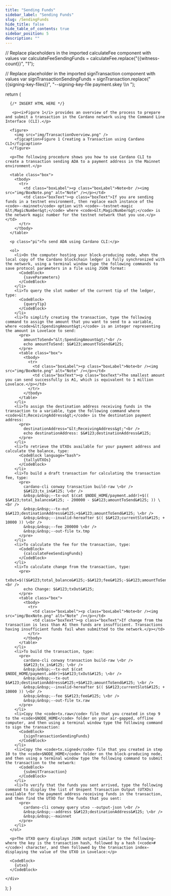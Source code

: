 ```yaml
---
title: "Sending Funds"
sidebar_label: "Sending Funds"
slug: /SendingFunds
hide_title: false
hide_table_of_contents: true
sidebar_position: 5
description: ""
---
```





  // Replace placeholders in the imported calculateFee component with values
  var calculateFeeSendingFunds = calculateFee.replace("{{witness-count}}", "1");

  // Replace placeholder in the imported signTransaction component with values
  var signTransactionSendingFunds = signTransaction.replace("{{signing-key-files}}", "--signing-key-file payment.skey \\\n  ");

  return (
    <div>

      {/* INSERT HTML HERE */}

       <p><i>Figure 1</i> provides an overview of the process to prepare and submit a transaction in the Cardano network using the Command Line Interface (CLI).</p>

      <figure>
        <img src="img/TransactionOverview.png" />
        <figcaption>Figure 1 Creating a Transaction using Cardano CLI</figcaption>
      </figure>

      <p>The following procedure shows you how to use Cardano CLI to create a transaction sending ADA to a payment address in the Mainnet environment.</p>

      <table class="box">
        <tbody>
          <tr>
            <td class="boxLabel"><p class="boxLabel">Note<br /><img src="img/BoxNote.png" alt="Note" /></p></td>
            <td class="boxText"><p class="boxText">If you are sending funds in a testnet environment, then replace each instance of the <code>--mainnet</code> option with <code>--testnet-magic &lt;MagicNumber&gt;</code> where <code>&lt;MagicNumber&gt;</code> is the network magic number for the testnet network that you use.</p></td>
          </tr>
        </tbody>
      </table>

      <p class="pi">To send ADA using Cardano CLI:</p>

      <ol>
        <li>On the computer hosting your block-producing node, when the local copy of the Cardano blockchain ledger is fully synchronized with the network, using a terminal window type the following commands to save protocol parameters in a file using JSON format:
          <CodeBlock>
            {saveParameters}
          </CodeBlock>
        </li>
        <li>To query the slot number of the current tip of the ledger, type:
          <CodeBlock>
            {queryTip}
          </CodeBlock>
        </li>
        <li>To simplify creating the transaction, type the following command to assign the amount that you want to send to a variable, where <code>&lt;SpendingAmount&gt;</code> is an integer representing the amount in Lovelace to send:
          <pre>
            amountToSend="&lt;SpendingAmount&gt;"<br />
            echo amountToSend: $&#123;amountToSend&#125;
          </pre>
          <table class="box">
            <tbody>
              <tr>
                <td class="boxLabel"><p class="boxLabel">Note<br /><img src="img/BoxNote.png" alt="Note" /></p></td>
                <td class="boxText"><p class="boxText">The smallest amount you can send successfully is ₳1, which is equivalent to 1 million Lovelace.</p></td>
              </tr>
            </tbody>
          </table>
        </li>
        <li>To assign the destination address receiving funds in the transaction to a variable, type the following command where <code>&lt;ReceivingAddress&gt;</code> is the destination payment address:
          <pre>
            destinationAddress="&lt;ReceivingAddress&gt;"<br />
            echo destinationAddress: $&#123;destinationAddress&#125;
          </pre>
        </li>
        <li>To retrieve the UTXOs available for your payment address and calculate the balance, type:
          <CodeBlock language="bash">
            {tallyUTXOs}
          </CodeBlock>
        </li>
        <li>To build a draft transaction for calculating the transaction fee, type:
          <pre>
            cardano-cli conway transaction build-raw \<br />
            $&#123;tx_in&#125; \<br />
            &nbsp;&nbsp;--tx-out $(cat $NODE_HOME/payment.addr)+$(( $&#123;total_balance&#125; - 200000 - $&#123;amountToSend&#125; )) \<br />
            &nbsp;&nbsp;--tx-out $&#123;destinationAddress&#125;+$&#123;amountToSend&#125; \<br />
            &nbsp;&nbsp;--invalid-hereafter $(( $&#123;currentSlot&#125; + 10000 )) \<br />
            &nbsp;&nbsp;--fee 200000 \<br />
            &nbsp;&nbsp;--out-file tx.tmp
          </pre>
        </li>
        <li>To calculate the fee for the transaction, type:
          <CodeBlock>
            {calculateFeeSendingFunds}
          </CodeBlock>
        </li>
        <li>To calculate change from the transaction, type:
          <pre>
            txOut=$(($&#123;total_balance&#125;-$&#123;fee&#125;-$&#123;amountToSend&#125;))<br />
            echo Change: $&#123;txOut&#125;
          </pre>
          <table class="box">
            <tbody>
              <tr>
                <td class="boxLabel"><p class="boxLabel">Note<br /><img src="img/BoxNote.png" alt="Note" /></p></td>
                <td class="boxText"><p class="boxText">If change from the transaction is less than ₳1 then funds are insufficient. Transactions having insufficient funds fail when submitted to the network.</p></td>
              </tr>
            </tbody>
          </table>
        </li>
        <li>To build the transaction, type:
          <pre>
            cardano-cli conway transaction build-raw \<br />
            $&#123;tx_in&#125; \<br />
            &nbsp;&nbsp;--tx-out $(cat $NODE_HOME/payment.addr)+$&#123;txOut&#125; \<br />
            &nbsp;&nbsp;--tx-out $&#123;destinationAddress&#125;+$&#123;amountToSend&#125; \<br />
            &nbsp;&nbsp;--invalid-hereafter $(( $&#123;currentSlot&#125; + 10000 )) \<br />
            &nbsp;&nbsp;--fee $&#123;fee&#125; \<br />
            &nbsp;&nbsp;--out-file tx.raw
          </pre>
        </li>
        <li>Copy the <code>tx.raw</code> file that you created in step 9 to the <code>$NODE_HOME</code> folder on your air-gapped, offline computer, and then using a terminal window type the following command to sign the transaction:
          <CodeBlock>
            {signTransactionSendingFunds}
          </CodeBlock>
        </li>
        <li>Copy the <code>tx.signed</code> file that you created in step 10 to the <code>$NODE_HOME</code> folder on the block-producing node, and then using a terminal window type the following command to submit the transaction to the network:
          <CodeBlock>
            {submitTransaction}
          </CodeBlock>
        </li>
        <li>To verify that the funds you sent arrived, type the following command to display the list of Unspent Transaction Output (UTXOs) available for the payment address receiving funds in the transaction, and then find the UTXO for the funds that you sent:
          <pre>
            cardano-cli conway query utxo --output-json \<br />
            &nbsp;&nbsp;--address $&#123;destinationAddress&#125; \<br />
            &nbsp;&nbsp;--mainnet
          </pre>
        </li>
      </ol>

      <p>The UTXO query displays JSON output similar to the following—where the key is the transaction hash, followed by a hash (<code>#</code>) character, and then followed by the transaction index—displaying the value of the UTXO in Lovelace:</p>

      <CodeBlock>
        {utxo}
      </CodeBlock>

    </div>
  );
}

<HTMLContent />

